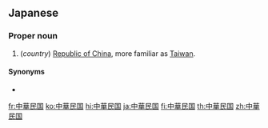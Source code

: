 {{also|中华民国|中華民國}}
==Japanese==
{{ja-kanjitab|ちゅう|か|みん|こく|yomi=on}}

===Proper noun===
{{ja-pos|ちゅうか みんこく|proper|kyu=中華民國}}

# (''country'') [[Republic of China]], more familiar as [[Taiwan]].

====Synonyms====
* {{ja-r|台湾|^たいわん|gloss=[[Taiwan]]}}

[[fr:中華民国]]
[[ko:中華民国]]
[[hi:中華民国]]
[[ja:中華民国]]
[[fi:中華民国]]
[[th:中華民国]]
[[zh:中華民国]]